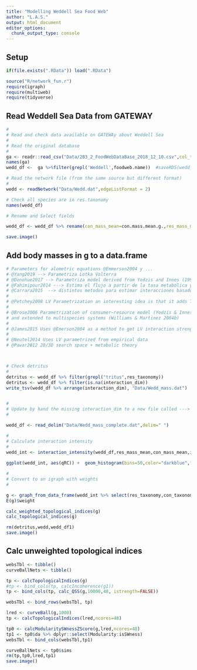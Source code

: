 ```yaml
---
title: "Modelling Weddell Sea Food Web"
author: "L.A.S."
output: html_document
editor_options: 
  chunk_output_type: console
---
```


## Setup

```r

if(file.exists(".RData")) load(".RData")

source("R/network_fun.r")
require(igraph)
require(multiweb)
require(tidyverse)


```

## Read Weddell Sea Data from GATEWAY 

```r


#
# Read and check data available on GATEWAy about Weddell Sea
#
# Read the original database
#
ga <- readr::read_csv("Data/283_2_FoodWebDataBase_2018_12_10.csv",col_types = "icccccccccccccddddddccccccccddddddcddccddciicc")
names(ga)
wedd_df <-  ga %>%filter(grepl('Weddell',foodweb.name))  #saveRDS(wedd_df, "Data/wedd_df.rds")

# Read the network file (from the same source but different format)
#
wedd <- readNetwork("Data/Wedd.dat",edgeListFormat = 2)

# Check all species are in res.taxonomy 
names(wedd_df)

# Rename and Select fields 

wedd_df <- wedd_df %>% rename(con_mass_mean=con.mass.mean.g.,res_mass_mean=res.mass.mean.g.,con_taxonomy=con.taxonomy,res_taxonomy=res.taxonomy,interaction_dim=interaction.dimensionality) %>% select(con_taxonomy,res_taxonomy, con_mass_mean,res_mass_mean,interaction_dim)

save.image()
```


## Add body masses in g to a data.frame

```r

# Parameters for alometric equations @Emmerson2004 y ... 
# @Yang2019 --> Parametriza Lotka Volterra
# @Donohue2017 --> Parametriza model derived from Yodzis and Innes (1992), updated with more recent allometric coefficients
# @Fahimipour2014 ---> Estima el flujo a partir de la tasa metabólica y las densidad de la poblacion
# @Carrara2015  --> distintos metodos para estimar interacciones basados en LV
#
# @Petchey2008 LV Parametrization an interesting idea is that it adds Type 2 functional response to check structural robustness 
#
# @Brose2006 Parametrization of consumer–resource model (Yodzis & Innes 1992) updated with new allometric coefficients (Brown et al. 2004)
# and extended to multispecies systems (Williams & Martinez 2004b)
#
# @James2015 Uses @Emerson2004 as a method to get LV interaction strength using body masses 
#
# @Neutel2014 Uses LV parametrized from empirical data 
# @Pawar2012 2D/3D search space + metabolic theory 



# Check detritus
#
detritus <- wedd_df %>% filter(grepl("tritus",res_taxonomy)) 
detritus <- wedd_df %>% filter(is.na(interaction_dim))
write_tsv(wedd_df %>% arrange(interaction_dim), "Data/Wedd_mass.dat")


#
# Update by hand the missing interaction_dim to a new file called ---> "Data/Wedd_mass_complete.dat"
#

wedd_df <- read_delim("Data/Wedd_mass_complete.dat",delim=" ")

#
# Calculate interaction intensity
#
wedd_int <- interaction_intensity(wedd_df,res_mass_mean,con_mass_mean,interaction_dim )
  
ggplot(wedd_int, aes(qRC)) +  geom_histogram(bins=50,color="darkblue",fill="white") + theme_bw() + scale_y_log10() 

#
# Convert to an igraph with weights
#

g <- graph_from_data_frame(wedd_int %>% select(res_taxonomy,con_taxonomy,qRC) %>% rename(weight=qRC) ,directed=TRUE)   # the 3d field generate an attribute
E(g)$weight

calc_weighted_topological_indices(g)
calc_topological_indices(g)

rm(detritus,wedd,wedd_df1)
save.image()

``` 


## Calc unweighted topological indices

```r

websTbl <- tibble()
curveBallNets <- tibble()

tp <- calcTopologicalIndices(g)
#tp <- bind_cols(tp, calcIncoherence(g1)) 
tp <- bind_cols(tp, calc_QSS(g,10000,48, istrength=FALSE)) 

websTbl <- bind_rows(websTbl, tp)

lred <- curveBall(g,1000)
tp <- calcTopologicalIndices(lred,ncores=48) 

tp0 <- calcModularitySWnessZScore(g,lred,ncores=48)
tp1 <- tp0$da %>% dplyr::select(Modularity:isSWness)
websTbl <- bind_cols(websTbl,tp1)

curveBallNets <- tp0$sims 
rm(tp,tp0,lred,tp1)
save.image()

```

